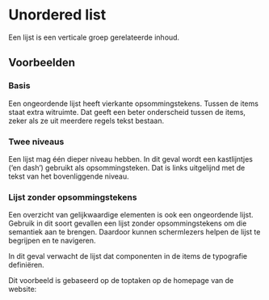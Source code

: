 
<Meta of={UnorderedListStories} />

# Unordered list

Een lijst is een verticale groep gerelateerde inhoud.

## Voorbeelden

### Basis

Een ongeordende lijst heeft vierkante opsommingstekens.
Tussen de items staat extra witruimte.
Dat geeft een beter onderscheid tussen de items, zeker als ze uit meerdere regels tekst bestaan.

<Canvas of={UnorderedListStories.Basis} />

### Twee niveaus

Een lijst mag één dieper niveau hebben.
In dit geval wordt een kastlijntjes (‘en dash’) gebruikt als opsommingsteken.
Dat is links uitgelijnd met de tekst van het bovenliggende niveau.

<Canvas of={UnorderedListStories.TweeNiveaus} />

### Lijst zonder opsommingstekens

Een overzicht van gelijkwaardige elementen is ook een ongeordende lijst.
Gebruik in dit soort gevallen een lijst zonder opsommingstekens om die semantiek aan te brengen.
Daardoor kunnen schermlezers helpen de lijst te begrijpen en te navigeren.

In dit geval verwacht de lijst dat componenten in de items de typografie definiëren.

Dit voorbeeld is gebaseerd op de toptaken op de homepage van de website:

<Canvas of={UnorderedListStories.ZonderOpsommingstekens} />
